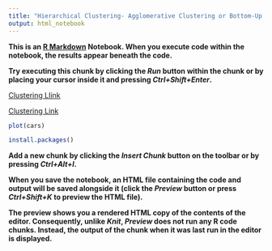 ```yaml
---
title: "Hierarchical Clustering- Agglomerative Clustering or Bottom-Up approach and Divisive Clustering or Top-Down approach"
output: html_notebook
---
```


**This is an [R Markdown](http://rmarkdown.rstudio.com) Notebook. When you execute code within the notebook, the results appear beneath the code.**

**Try executing this chunk by clicking the *Run* button within the chunk or by placing your cursor inside it and pressing *Ctrl+Shift+Enter*. **

[Clustering LIink](https://uc-r.github.io/hc_clustering#algorithms)

[Clustering Link](http://genomicsclass.github.io/book/pages/clustering_and_heatmaps.html)

```r
plot(cars)
```
```r
install.packages()
```

**Add a new chunk by clicking the *Insert Chunk* button on the toolbar or by pressing *Ctrl+Alt+I*.**

**When you save the notebook, an HTML file containing the code and output will be saved alongside it (click the *Preview* button or press *Ctrl+Shift+K* to preview the HTML file).**

**The preview shows you a rendered HTML copy of the contents of the editor. Consequently, unlike *Knit*, *Preview* does not run any R code chunks. Instead, the output of the chunk when it was last run in the editor is displayed.**
